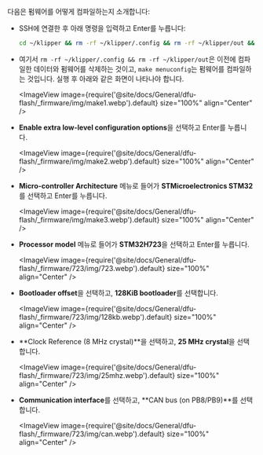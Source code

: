 다음은 펌웨어를 어떻게 컴파일하는지 소개합니다:
* SSH에 연결한 후 아래 명령을 입력하고 Enter를 누릅니다:

    ```bash
    cd ~/klipper && rm -rf ~/klipper/.config && rm -rf ~/klipper/out && make menuconfig
    ```

* 여기서 `rm -rf ~/klipper/.config && rm -rf ~/klipper/out`은 이전에 컴파일한 데이터와 펌웨어를 삭제하는 것이고, `make menuconfig`는 펌웨어를 컴파일하는 것입니다. 실행 후 아래와 같은 화면이 나타나야 합니다.

    <ImageView image={require('@site/docs/General/dfu-flash/_firmware/img/make1.webp').default} size="100%" align="Center" />

* **Enable extra low-level configuration options**을 선택하고 Enter를 누릅니다.

    <ImageView image={require('@site/docs/General/dfu-flash/_firmware/img/make2.webp').default} size="100%" align="Center" />

* **Micro-controller Architecture** 메뉴로 들어가 **STMicroelectronics STM32**를 선택하고 Enter를 누릅니다.

    <ImageView image={require('@site/docs/General/dfu-flash/_firmware/img/make3.webp').default} size="100%" align="Center" />

* **Processor model** 메뉴로 들어가 **STM32H723**을 선택하고 Enter를 누릅니다.

    <ImageView image={require('@site/docs/General/dfu-flash/_firmware/723/img/723.webp').default} size="100%" align="Center" />

* **Bootloader offset**을 선택하고, **128KiB bootloader**를 선택합니다.

    <ImageView image={require('@site/docs/General/dfu-flash/_firmware/723/img/128kb.webp').default} size="100%" align="Center" />

* **Clock Reference (8 MHz crystal)**을 선택하고, **25 MHz crystal**을 선택합니다.

    <ImageView image={require('@site/docs/General/dfu-flash/_firmware/723/img/25mhz.webp').default} size="100%" align="Center" />

* **Communication interface**를 선택하고, **CAN bus (on PB8/PB9)**를 선택합니다.

    <ImageView image={require('@site/docs/General/dfu-flash/_firmware/723/img/can.webp').default} size="100%" align="Center" />